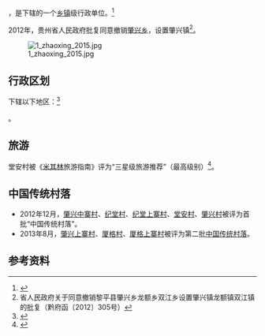 {{中国乡级行政区|52/26/31/208/000
| 政府驻地 = 肇兴村
}}

'''{{PAGENAMEBASE}}'''，是{{PRC admin/fullname|52/26/31/208/000|3}}下辖的一个[[乡镇|乡镇]]级行政单位。<ref>{{PRC admin/ref sgc|{{PRC admin/parent|52/26/31/208/000}}}}</ref>

2012年，贵州省人民政府批复同意撤销[[肇兴乡|肇兴乡]]，设置肇兴镇<ref>省人民政府关于同意撤销黎平县肇兴乡龙额乡双江乡设置肇兴镇龙额镇双江镇的批复（黔府函〔2012〕305号）</ref>。

[[File:1_zhaoxing_2015.jpg|thumb]]
== 行政区划 ==

{{PAGENAMEBASE}}下辖以下地区：<ref>{{PRC admin/ref sgc|52/26/31/208/000}}</ref>

{{PRC admin/children|52/26/31/208/000}}。

==旅游==
堂安村被《[[米其林|米其林]]旅游指南》评为“三星级旅游推荐”（最高级别）<ref>{{Cite web|url=https://travelguide.michelin.com/asia/china/guizhou/tangan|title=Travelguide Tang'an|accessdate=2020-04-23|author=travelguide.michelin.com|language=en|publisher=travelguide.michelin.com|archive-date=2020-10-30|archive-url=https://web.archive.org/web/20201030204638/https://travelguide.michelin.com/asia/china/guizhou/tangan|dead-url=no}}</ref>。

==中国传统村落==
* 2012年12月，[[肇兴中寨村|肇兴中寨村]]、[[纪堂村|纪堂村]]、[[纪堂上寨村|纪堂上寨村]]、[[堂安村|堂安村]]、[[肇兴村|肇兴村]]被评为首批“中国传统村落”。
* 2013年8月，[[肇兴上寨村|肇兴上寨村]]、[[厦格村|厦格村]]、[[厦格上寨村|厦格上寨村]]被评为第二批[[中国传统村落|中国传统村落]]。

== 参考资料 ==

{{reflist}}

{{PRC admin/navcat|52/26/31/208/000}}
{{贵州行政区划小作品}}